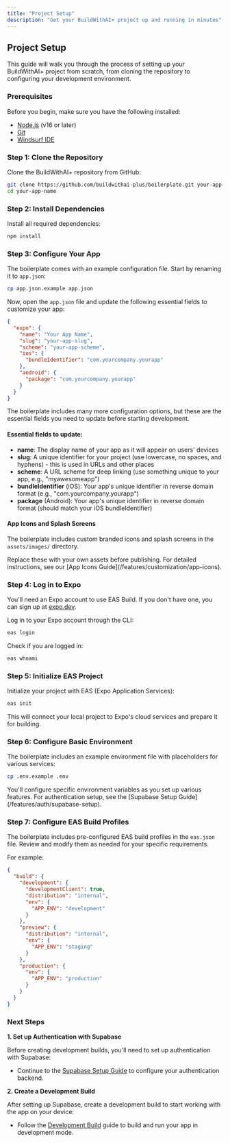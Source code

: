 ```yaml
---
title: "Project Setup"
description: "Get your BuildWithAI+ project up and running in minutes"
---
```


## Project Setup

This guide will walk you through the process of setting up your BuildWithAI+ project from scratch, from cloning the repository to configuring your development environment.

### Prerequisites

Before you begin, make sure you have the following installed:

- [Node.js](https://nodejs.org/en/download) (v16 or later)
- [Git](https://git-scm.com/downloads)
- [Windsurf IDE](https://windsurf.com/download/editor)

### Step 1: Clone the Repository

Clone the BuildWithAI+ repository from GitHub:

```bash
git clone https://github.com/buildwithai-plus/boilerplate.git your-app-name
cd your-app-name
```

### Step 2: Install Dependencies

Install all required dependencies:

```bash
npm install
```

### Step 3: Configure Your App

The boilerplate comes with an example configuration file. Start by renaming it to `app.json`:

```bash
cp app.json.example app.json
```

Now, open the `app.json` file and update the following essential fields to customize your app:

```json
{
  "expo": {
    "name": "Your App Name",
    "slug": "your-app-slug",
    "scheme": "your-app-scheme",
    "ios": {
      "bundleIdentifier": "com.yourcompany.yourapp"
    },
    "android": {
      "package": "com.yourcompany.yourapp"
    }
  }
}
```

<Tip>
  The boilerplate includes many more configuration options, but these are the essential fields you need to update before starting development.
</Tip>

#### Essential fields to update:

- **name**: The display name of your app as it will appear on users' devices
- **slug**: A unique identifier for your project (use lowercase, no spaces, and hyphens) - this is used in URLs and other places
- **scheme**: A URL scheme for deep linking (use something unique to your app, e.g., "myawesomeapp")
- **bundleIdentifier** (iOS): Your app's unique identifier in reverse domain format (e.g., "com.yourcompany.yourapp")
- **package** (Android): Your app's unique identifier in reverse domain format (should match your iOS bundleIdentifier)

#### App Icons and Splash Screens

The boilerplate includes custom branded icons and splash screens in the `assets/images/` directory.

<Info>
  Replace these with your own assets before publishing. For detailed instructions, see our [App Icons Guide](/features/customization/app-icons).
</Info>

### Step 4: Log in to Expo

You'll need an Expo account to use EAS Build. If you don't have one, you can sign up at [expo.dev](https://expo.dev/).

Log in to your Expo account through the CLI:

```bash
eas login
```

Check if you are logged in:
```bash
eas whoami
```


### Step 5: Initialize EAS Project

Initialize your project with EAS (Expo Application Services):

```bash
eas init
```

This will connect your local project to Expo's cloud services and prepare it for building.

### Step 6: Configure Basic Environment

The boilerplate includes an example environment file with placeholders for various services:

```bash
cp .env.example .env
```

<Info>
  You'll configure specific environment variables as you set up various features. For authentication setup, see the [Supabase Setup Guide](/features/auth/supabase-setup).
</Info>

### Step 7: Configure EAS Build Profiles

The boilerplate includes pre-configured EAS build profiles in the `eas.json` file. Review and modify them as needed for your specific requirements.

For example:

```json
{
  "build": {
    "development": {
      "developmentClient": true,
      "distribution": "internal",
      "env": {
        "APP_ENV": "development"
      }
    },
    "preview": {
      "distribution": "internal",
      "env": {
        "APP_ENV": "staging"
      }
    },
    "production": {
      "env": {
        "APP_ENV": "production"
      }
    }
  }
}
```

### Next Steps

**1. Set up Authentication with Supabase**

Before creating development builds, you'll need to set up authentication with Supabase:

- Continue to the [Supabase Setup Guide](/features/auth/supabase-setup) to configure your authentication backend.

**2. Create a Development Build**

After setting up Supabase, create a development build to start working with the app on your device:

- Follow the [Development Build](/quickstart/development-build) guide to build and run your app in development mode.
